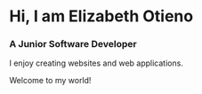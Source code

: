 # Hi, I am Elizabeth Otieno

### A Junior Software Developer

I enjoy creating websites and web applications.

Welcome to my world!
